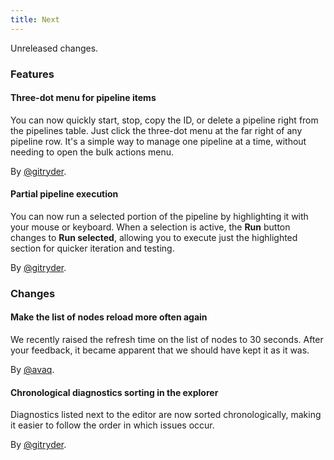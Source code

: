 ```yaml
---
title: Next
---
```


Unreleased changes.

### Features

#### Three-dot menu for pipeline items

You can now quickly start, stop, copy the ID, or delete a pipeline right from the pipelines table.
Just click the three-dot menu at the far right of any pipeline row. It's a simple way to manage one pipeline at a time,
without needing to open the bulk actions menu.

By [@gitryder](https://github.com/gitryder).

#### Partial pipeline execution

You can now run a selected portion of the pipeline by highlighting it with your mouse or keyboard. When a selection is active,
the **Run** button changes to **Run selected**, allowing you to execute just the highlighted section for quicker iteration and testing.

By [@gitryder](https://github.com/gitryder).

### Changes

#### Make the list of nodes reload more often again

We recently raised the refresh time on the list of nodes to 30 seconds.
After your feedback, it became apparent that we should have kept it as it was.

By [@avaq](https://github.com/avaq).

#### Chronological diagnostics sorting in the explorer

Diagnostics listed next to the editor are now sorted chronologically, making it easier to follow the order in which issues occur.

By [@gitryder](https://github.com/gitryder).
